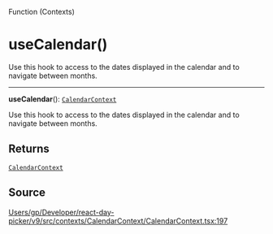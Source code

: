 <SectionTitle>Function (Contexts)</SectionTitle>

# useCalendar()

<Description>
Use this hook to access to the dates displayed in the calendar and to
navigate between months.
</Description>

---

<a id="undefined" name="undefined"></a>

<SignatureMemberIdentifier>**useCalendar**(): [`CalendarContext`](/api/next/interfaces/CalendarContext.md)</SignatureMemberIdentifier>

Use this hook to access to the dates displayed in the calendar and to
navigate between months.

## Returns

[`CalendarContext`](/api/next/interfaces/CalendarContext.md)

## Source

[Users/gp/Developer/react-day-picker/v9/src/contexts/CalendarContext/CalendarContext.tsx:197](https://github.com/gpbl/react-day-picker/blob/next/src/contexts/CalendarContext/CalendarContext.tsx#L197)
